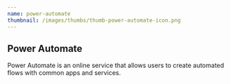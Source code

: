 ```yaml
---
name: power-automate
thumbnail: /images/thumbs/thumb-power-automate-icon.png
---
```


## Power Automate

Power Automate is an online service that allows users to create automated flows with common apps and services.
